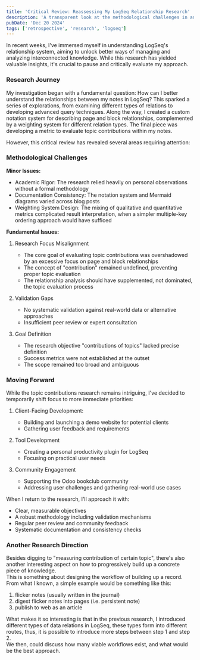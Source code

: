 ```yaml
---
title: 'Critical Review: Reassessing My LogSeq Relationship Research'
description: 'A transparent look at the methodological challenges in analyzing note relationships and topic contributions in LogSeq'
pubDate: 'Dec 20 2024'
tags: ['retrospective', 'research', 'logseq']
---
```


In recent weeks, I've immersed myself in understanding LogSeq's relationship system, aiming to unlock better ways of managing and analyzing interconnected knowledge. While this research has yielded valuable insights, it's crucial to pause and critically evaluate my approach.

### Research Journey

My investigation began with a fundamental question: How can I better understand the relationships between my notes in LogSeq? This sparked a series of explorations, from examining different types of relations to developing advanced query techniques. Along the way, I created a custom notation system for describing page and block relationships, complemented by a weighting system for different relation types. The final piece was developing a metric to evaluate topic contributions within my notes.

However, this critical review has revealed several areas requiring attention:

### Methodological Challenges

**Minor Issues:**
- Academic Rigor: The research relied heavily on personal observations without a formal methodology
- Documentation Consistency: The notation system and Mermaid diagrams varied across blog posts
- Weighting System Design: The mixing of qualitative and quantitative metrics complicated result interpretation, when a simpler multiple-key ordering approach would have sufficed

**Fundamental Issues:**
1. Research Focus Misalignment
   - The core goal of evaluating topic contributions was overshadowed by an excessive focus on page and block relationships
   - The concept of "contribution" remained undefined, preventing proper topic evaluation
   - The relationship analysis should have supplemented, not dominated, the topic evaluation process

2. Validation Gaps
   - No systematic validation against real-world data or alternative approaches
   - Insufficient peer review or expert consultation

3. Goal Definition
   - The research objective "contributions of topics" lacked precise definition
   - Success metrics were not established at the outset
   - The scope remained too broad and ambiguous

### Moving Forward

While the topic contributions research remains intriguing, I've decided to temporarily shift focus to more immediate priorities:

1. Client-Facing Development:
   - Building and launching a demo website for potential clients
   - Gathering user feedback and requirements

2. Tool Development
   - Creating a personal productivity plugin for LogSeq
   - Focusing on practical user needs

3. Community Engagement
   - Supporting the Odoo bookclub community
   - Addressing user challenges and gathering real-world use cases

When I return to the research, I'll approach it with:
- Clear, measurable objectives
- A robust methodology including validation mechanisms
- Regular peer review and community feedback
- Systematic documentation and consistency checks

### Another Research Direction

Besides digging to "measuring contribution of certain topic", there's also another interesting aspect on how to progressively build up a concrete piece of knowledge.  
This is something about designing the workflow of building up a record.  
From what I known, a simple example would be something like this:
1. flicker notes (usually written in the journal)
2. digest flicker notes into pages (i.e. persistent note)
3. publish to web as an article

What makes it so interesting is that in the previous research, I introduced different types of data relations in LogSeq, these types form into different routes, thus, it is possible to introduce more steps between step 1 and step 2.  
We then, could discuss how many viable workflows exist, and what would be the best approach.